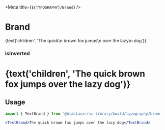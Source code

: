 

<Meta title={`${TYPOGRAPHY}/Brand`} />

# **Brand**

<Canvas>
  <Story name="Regular">
    <TextBrand isInverted={false} as="h1">
      {text('children', 'The quick\n brown fox jumps\n over the lazy\n dog')}
    </TextBrand>
  </Story>
</Canvas>

### **isInverted**

<Canvas>
  <Story name="isInverted">
    <h1 style={{ backgroundColor: color.blue }}>
      <TextBrand isInverted>{text('children', 'The quick brown fox jumps over the lazy dog')}</TextBrand>
    </h1>
  </Story>
</Canvas>

## Usage

```jsx
import { TextBrand } from '@blablacar/ui-library/build/typography/brand'

<TextBrand>The quick brown fox jumps over the lazy dog</TextBrand>
```

<ArgsTable of={TextBrand} />
